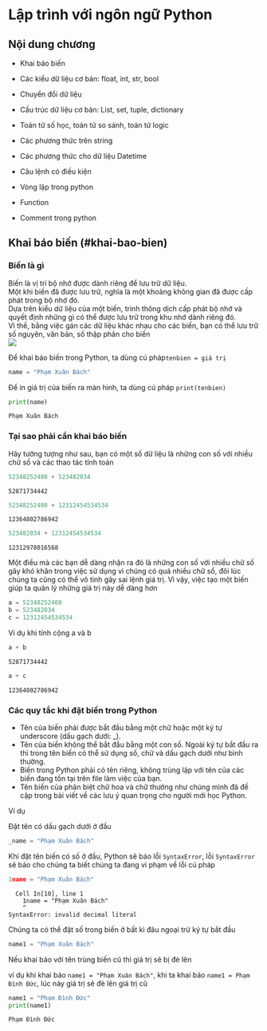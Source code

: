 # Lập trình với ngôn ngữ Python
## Nội dung chương
- Khai báo biến

- Các kiểu dữ liệu cơ bản: float, int, str, bool​

- Chuyển đổi dữ liệu​

- Cấu trúc dữ liệu cơ bản: List, set, tuple, dictionary​

- Toán tử số học, toán tử so sánh, toán tử logic​

- Các phương thức trên string​

- Các phương thức cho dữ liệu Datetime​

- Câu lệnh có điều kiện​

- Vòng lặp trong python​

- Function​

- Comment trong python

## Khai báo biến (#khai-bao-bien)

### Biến là gì
Biến là vị trí bộ nhớ được dành riêng để lưu trữ dữ liệu. \
Một khi biến đã được lưu trữ, nghĩa là một khoảng không gian đã được cấp phát trong bộ nhớ đó. \
Dựa trên kiểu dữ liệu của một biến, trình thông dịch cấp phát bộ nhớ và quyết định những gì có thể được lưu trữ trong khu nhớ dành riêng đó.\
Vì thế, bằng việc gán các dữ liệu khác nhau cho các biến, bạn có thể lưu trữ số nguyên, văn bản, số thập phân cho biến\
![](images/week2/variable.png)

Để khai báo biến trong Python, ta dùng cú pháp​ `tenbien = giá trị`

```python
name = "Phạm Xuân Bách"
```

Để in giá trị của biến ra màn hình, ta dùng cú pháp `print(tenbien)`

```python
print(name)
```

```
Phạm Xuân Bách
```

### Tại sao phải cần khai báo biến

Hãy tưởng tượng như sau, bạn có một số dữ liệu là những con số với nhiều chữ số và các thao tác tính toán

```python
52348252408 + 523482034
```

```{block2, type='code_ouput'}
52871734442
```

```python
52348252408 + 12312454534534
```

```{block2, type='code_ouput'}
12364802786942
```

```python
523482034 + 12312454534534
```

```{block2, type='code_ouput'}
12312978016568
```

Một điều mà các bạn dễ dàng nhận ra đó là những con số với nhiều chữ số gây khó khăn trong việc sử dụng vì chúng có quá nhiều chữ số, đôi lúc chúng ta cũng có thể vô tình gây sai lệnh giá trị. Vì vậy, việc tạo một biến giúp ta quản lý những giá trị này dễ dàng hơn

```python
a = 52348252408
b = 523482034
c = 12312454534534
```

Ví dụ khi tính cộng a và b

```python
a + b
```

```{block2, type='code_ouput'}
52871734442
```

```python
a + c
```

```{block2, type='code_ouput'}
12364802786942
```

### Các quy tắc khi đặt biến trong Python

- Tên của biến phải được bắt đầu bằng một chữ hoặc một ký tự underscore (dấu gạch dưới: _).
- Tên của biến không thể bắt đầu bằng một con số. Ngoài ký tự bắt đầu ra thì trong tên biến có thể sử dụng số, chữ và dấu gạch dưới như bình thường.
- Biến trong Python phải có tên riêng, không trùng lặp với tên của các biến đang tồn tại trên file làm việc của bạn.
- Tên biến của phân biệt chữ hoa và chữ thường như chúng mình đã đề cập trong bài viết về các lưu ý quan trọng cho người mới học Python.


Ví dụ

Đặt tên có dấu gạch dưới ở đầu 

```python
_name = "Phạm Xuân Bách"
```

Khi đặt tên biến có số ở đầu, Python sẽ báo lỗi `SyntaxError`, lỗi `SyntaxError` sẽ báo cho chúng ta biết chúng ta đang vi phạm về lỗi cú pháp

```python
1name = "Phạm Xuân Bách"
```

```{block2, type='code_ouput'}
  Cell In[10], line 1
    1name = "Phạm Xuân Bách"
    ^
SyntaxError: invalid decimal literal
```

Chúng ta có thể đặt số trong biến ở bất kì đâu ngoại trừ ký tự bắt đầu

```python
name1 = "Phạm Xuân Bách"
```

Nếu khai báo với tên trùng biến cũ thì giá trị sẽ bị đè lên

ví dụ khi khai báo `name1 = "Phạm Xuân Bách"`, khi ta khai báo `name1 = Phạm Đình Đức`, lúc này giá trị sẽ đè lên giá trị cũ

```python
name1 = "Phạm Đình Đức"
print(name1)
```

```{block2, type='code_ouput'}
Phạm Đình Đức
```